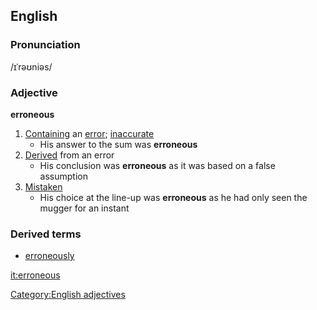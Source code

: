 ==English==
===Pronunciation===
/ɪˈrəʊniəs/
===Adjective===
'''erroneous'''

#[[Containing]] an [[error]]; [[inaccurate]]
#* His answer to the sum was '''erroneous'''
#[[Derived]] from an error
#* His conclusion was '''erroneous''' as it was based on a false assumption
#[[Mistaken]]
#* His choice at the line-up was '''erroneous''' as he had only seen the mugger for an instant

===Derived terms===
*[[erroneously]]
[[Category:English adjectives]]

[[it:erroneous]]